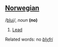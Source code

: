 ==[[Norwegian]]==

/[[Pronunciation guide|blui]]/, ''noun'' '''(no)'''

# [[Lead]]

Related words: no ''[[blyfri]]''